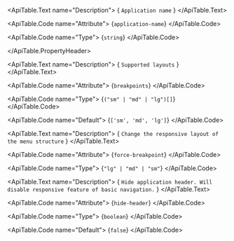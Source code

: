 <ApiTable id="property-applicationName">
  <ApiTable.PropertyHeader name="applicationName" singleFramework="">
  </ApiTable.PropertyHeader>

  <ApiTable.Text name="Description">
    { `Application name` }
  </ApiTable.Text>

  <ApiTable.Code name="Attribute">
    {`application-name`}
  </ApiTable.Code>

  <ApiTable.Code name="Type">
   {`string`}
  </ApiTable.Code>


</ApiTable>
<ApiTable id="property-breakpoints">
  <ApiTable.PropertyHeader name="breakpoints" singleFramework="">
      
  </ApiTable.PropertyHeader>

  <ApiTable.Text name="Description">
    { `Supported layouts` }
  </ApiTable.Text>

  <ApiTable.Code name="Attribute">
    {`breakpoints`}
  </ApiTable.Code>

  <ApiTable.Code name="Type">
   {`("sm" | "md" | "lg")[]`}
  </ApiTable.Code>

  <ApiTable.Code name="Default">
    {`['sm', 'md', 'lg']`}
  </ApiTable.Code>

</ApiTable>
<ApiTable id="property-forceBreakpoint">
  <ApiTable.PropertyHeader name="forceBreakpoint" singleFramework="">
  </ApiTable.PropertyHeader>

  <ApiTable.Text name="Description">
    { `Change the responsive layout of the menu structure` }
  </ApiTable.Text>

  <ApiTable.Code name="Attribute">
    {`force-breakpoint`}
  </ApiTable.Code>

  <ApiTable.Code name="Type">
   {`"lg" | "md" | "sm"`}
  </ApiTable.Code>


</ApiTable>
<ApiTable id="property-hideHeader">
  <ApiTable.PropertyHeader name="hideHeader" singleFramework="">
  </ApiTable.PropertyHeader>

  <ApiTable.Text name="Description">
    { `Hide application header. Will disable responsive feature of basic navigation.` }
  </ApiTable.Text>

  <ApiTable.Code name="Attribute">
    {`hide-header`}
  </ApiTable.Code>

  <ApiTable.Code name="Type">
   {`boolean`}
  </ApiTable.Code>

  <ApiTable.Code name="Default">
    {`false`}
  </ApiTable.Code>

</ApiTable>
